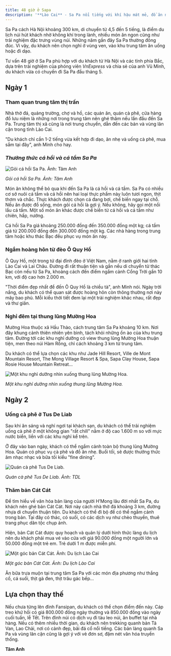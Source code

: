 ```yaml
---
title: 48 giờ ở Sapa
description: '**Lào Cai** - Sa Pa nổi tiếng với khí hậu mát mẻ, đồ ăn ngon và nhiều trải nghiệm, là nơi có thể đến cả mùa đông và mùa hè.'
---
```


Sa Pa cách Hà Nội khoảng 300 km, di chuyển từ 4,5 đến 5 tiếng, là điểm du lịch núi hút khách nhờ không khí trong lành, nhiều món ăn ngon cũng như trải nghiệm đặc trưng vùng núi. Những năm gần đây Sa Pa thường đông đúc. Vì vậy, du khách nên chọn nghỉ ở vùng ven, vào khu trung tâm ăn uống hoặc đi dạo.

Tư vấn 48 giờ ở Sa Pa phù hợp với du khách từ Hà Nội và các tỉnh phía Bắc, dựa trên trải nghiệm của phóng viên _VnExpress_ và chia sẻ của anh Vũ Minh, du khách vừa có chuyến đi Sa Pa đầu tháng 5.

## **Ngày 1**

### Tham quan trung tâm thị trấn

Nhà thờ đá, quảng trường, chợ và hồ, các quán ăn, quán cà phê, cửa hàng đồ lưu niệm là những nơi trong trung tâm nên ghé thăm nếu lần đầu đến Sa Pa. Trung tâm thị xã cũng là nơi trung chuyển, dẫn đến các bản và vùng lân cận trong tỉnh Lào Cai.

"Du khách chỉ cần 1-2 tiếng vừa kết hợp đi dạo, ăn nhẹ và uống cà phê, mua sắm tại đây", anh Minh cho hay.

### _Thưởng thức cá hồi và cá tầm Sa Pa_

![Gỏi cá hồi Sa Pa. Ảnh: Tâm Anh](https://vcdn1-dulich.vnecdn.net/2024/06/06/cahoi1-7653-1717672991.jpg?w=0&h=0&q=100&dpr=1&fit=crop&s=-JuraSZRFSMhLBXGAaoCJQ)

_Gỏi cá hồi Sa Pa. Ảnh: Tâm Anh_

Món ăn không thể bỏ qua khi đến Sa Pa là cá hồi và cá tầm. Sa Pa có nhiều cơ sở nuôi cá tầm và cá hồi nên hai loại thực phẩm này luôn tươi ngon, thịt thơm và chắc. Thực khách được chọn cá đang bơi, chế biến ngay tại chỗ. Nếu ăn được đồ sống, món gỏi cá hồi là gợi ý. Nếu không, hãy gọi một nồi lẩu cá tầm. Một số món ăn khác được chế biến từ cá hồi và cá tầm như chiên, hấp, nướng.

Cá hồi Sa Pa giá khoảng 250.000 đồng đến 350.000 đồng một kg; cá tầm giá từ 200.000 đồng đến 300.000 đồng một kg. Các nhà hàng trong trung tâm hoặc khu thác Bạc đều phục vụ món ăn này.

### Ngắm hoàng hôn từ đèo Ô Quy Hồ

Ô Quy Hồ, một trong tứ đại đỉnh đèo ở Việt Nam, nằm ở ranh giới hai tỉnh Lào Cai và Lai Châu. Đường đi rất thuận tiện và gần nếu di chuyển từ thác Bạc còn nếu từ Sa Pa, khoảng cách đến điểm ngắm cảnh Cổng Trời gần 10 km, với độ cao hơn 2.000 m.

"Thời điểm đẹp nhất để đến Ô Quy Hồ là chiều tà", anh Minh nói. Ngày trời nắng, du khách có thể quan sát được hoàng hôn còn thông thường nơi này mây bao phủ. Mỗi kiểu thời tiết đem lại một trải nghiệm khác nhau, rất đẹp và thư giãn.

### Nghỉ đêm tại thung lũng Mường Hoa

Mường Hoa thuộc xã Hầu Thào, cách trung tâm Sa Pa khoảng 10 km. Nơi đây khung cảnh thiên nhiên yên bình, tách khỏi những ồn ào của khu trung tâm. Đường tới các khu nghỉ dưỡng có view thung lũng Mường Hoa thuận tiện, men theo núi Hàm Rồng, chỉ cách khoảng 3 km từ trung tâm.

Du khách có thể lựa chọn các khu như Jade Hill Resort, Ville de Mont Mountain Resort, The Mong Village Resort & Spa, Sapa Clay House, Sapa Rosie House Mountain Retreat...

![Một khu nghỉ dưỡng nhìn xuống thung lũng Mường Hoa.](https://vcdn1-dulich.vnecdn.net/2024/06/06/Muong-Hoa-2948-1717672991.jpg?w=0&h=0&q=100&dpr=1&fit=crop&s=TgUIItyfhSSeqnwvVfm0RQ)

_Một khu nghỉ dưỡng nhìn xuống thung lũng Mường Hoa._

## **Ngày 2**

### Uống cà phê ở Tus De Liab

Sau khi ăn sáng và nghỉ ngơi tại khách sạn, du khách có thể trải nghiệm uống cà phê ở một không gian "rất chill" nằm ở độ cao 1.600 m so với mực nước biển, liền với các khu nghỉ kể trên.

Ở đây vào ban ngày, khách có thể ngắm cảnh toàn bộ thung lũng Mường Hoa. Quán có phục vụ cà phê và đồ ăn nhẹ. Buổi tối, sẽ được thưởng thức âm nhạc nhạc và bữa tối kiểu "fine dining".

![Quán cà phê Tus De Liab.](https://vcdn1-dulich.vnecdn.net/2024/06/06/quan-8504-1717672991.jpg?w=0&h=0&q=100&dpr=1&fit=crop&s=PZclcI4bADhMgEliMZGaVg)

_Quán cà phê Tus De Liab. Ảnh: TDL_

### Thăm bản Cát Cát

Để tìm hiểu về văn hóa bản làng của người H’Mong lâu đời nhất Sa Pa, du khách nên ghé bản Cát Cát. Nơi này cách nhà thờ đá khoảng 3 km, đường nhựa di chuyển thuận tiện. Du khách có thể đi bộ để có thể ngắm cảnh trong bản. Tại đây có thác, có suối, có các dịch vụ như chèo thuyền, thuê trang phục dân tộc chụp ảnh.

Hiện, bản Cát Cát được quy hoạch và quản lý dưới hình thức làng du lịch nên du khách phải mua vé vào cửa với giá 90.000 đồng một người lớn và 50.000 đồng một trẻ em. Trẻ dưới 1 m được miễn phí.

![Một góc bản Cát Cát. Ảnh: Du lịch Lào Cai](https://vcdn1-dulich.vnecdn.net/2024/06/06/cat-cat-1717672484-2773-1717672991.jpg?w=0&h=0&q=100&dpr=1&fit=crop&s=dmp1ZfwlcMQrST6tiNT65A)

_Một góc bản Cát Cát. Ảnh: Du lịch Lào Cai_

Ăn bữa trưa muộn tại trung tâm Sa Pa với các món địa phương như thắng cố, cá suối, thịt gà đen, thịt trâu gác bếp...

## **Lựa chọn thay thế**

Nếu chưa từng lên đỉnh Fansipan, du khách có thể chọn điểm đến này. Cáp treo khứ hồi có giá 800.000 đồng ngày thường và 850.000 đồng vào ngày cuối tuần, lễ Tết. Trên đỉnh núi có dịch vụ đi tàu leo núi, ăn buffet tại nhà hàng. Nếu có thêm nhiều thời gian, du khách nên trekking quanh bản Tả Van, Lao Chải, nơi có cảnh đẹp, bãi đá cổ nổi tiếng. Các bản làng quanh Sa Pa và vùng lân cận cũng là gợi ý với vẻ đơn sơ, đậm nét văn hóa truyền thống.

**Tâm Anh**